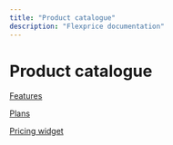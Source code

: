 ```yaml
---
title: "Product catalogue"
description: "Flexprice documentation"
---
```


# Product catalogue

[Features](Product%20catalogue%201b09b3a59a68807486b5ed1cdb40a50e/Features%201b09b3a59a6880e59e45d3e7a56bd66b.md)

[Plans](Product%20catalogue%201b09b3a59a68807486b5ed1cdb40a50e/Plans%201b09b3a59a6880e3b79cc7da56b5df8f.md)

[Pricing widget](Product%20catalogue%201b09b3a59a68807486b5ed1cdb40a50e/Pricing%20widget%201b09b3a59a6880e6ba73cccc224118ce.md)
